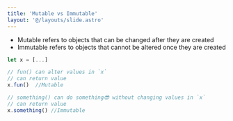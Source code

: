 ```yaml
---
title: 'Mutable vs Immutable'
layout: '@/layouts/slide.astro'
---
```


* Mutable refers to objects that can be changed after they are created
* Immutable refers to objects that cannot be altered once they are created

```javascript
let x = [...]

// fun() can alter values in `x`
// can return value
x.fun()  //Mutable

// something() can do something😎 without changing values in `x`
// can return value
x.something() //Immutable

```
  